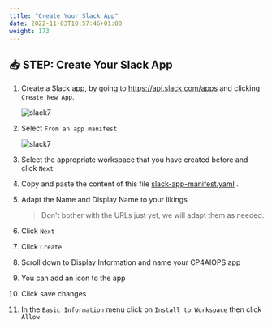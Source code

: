 ```yaml
---
title: "Create Your Slack App"
date: 2022-11-03T10:57:46+01:00
weight: 173
---
```




## 📥 STEP: Create Your Slack App



1. Create a Slack app, by going to https://api.slack.com/apps and clicking `Create New App`. 

   ![slack7](./../images/slack/slack001.png)


2. Select `From an app manifest`

    ![slack7](./../images/slack/slack002.png)

3. Select the appropriate workspace that you have created before and click `Next`

4. Copy and paste the content of this file <a href="https://raw.githubusercontent.com/niklaushirt/ibm-aiops-deployer/main/doc/slack/slack-app-manifest.yaml" target="_blank" >slack-app-manifest.yaml</a> .


4. Adapt the Name and Display Name to your likings



    > Don't bother with the URLs just yet, we will adapt them as needed.



5. Click `Next`

5. Click `Create`

6. Scroll down to Display Information and name your CP4AIOPS app

7. You can add an icon to the app

8. Click save changes

9. In the `Basic Information` menu click on `Install to Workspace` then click `Allow`


